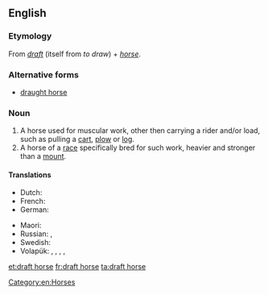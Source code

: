 ==English==
{{wikipedia}}

===Etymology===
From ''[[draft]]'' (itself from ''to draw'') + ''[[horse]]''.

===Alternative forms===
* [[draught horse]] {{q|British spelling}}

===Noun===
{{en-noun|head=[[draft]] [[horse]]}}

# A horse used for muscular work, other then carrying a rider and/or load, such as pulling a [[cart]], [[plow]] or [[log]].
# A horse of a [[race]] specifically bred for such work, heavier and stronger than a [[mount]].

====Translations====
{{trans-top|horse used for muscular work}}
* Dutch: {{t+|nl|trekpaard|n}}
* French: {{t+|fr|cheval de trait|n}}
* German: {{t+|de|Zugpferd|n}}
{{trans-mid}}
* Maori: {{t|mi|hōiho tarāwhe}}
* Russian: {{t|ru|тя́гловая ло́шадь|f}}, {{t|ru|ломова́я ло́шадь|f}}
* Swedish: {{t|sv|draghäst|c}}
* Volapük: {{qualifier|♂♀}} {{t|vo|halajevod}}, {{qualifier|♂}} {{t|vo|halahijevod}}, {{qualifier|gelded ♂}} {{t|vo|halahojevod}}, {{qualifier|♀}} {{t|vo|halajijevod}}, {{qualifier|spayed ♀}} {{t|vo|halajojevod}}
{{trans-bottom}}

{{trans-top|horse of a race specifically bred for such work}}
{{trans-mid}}
{{trans-bottom}}

[[Category:en:Horses]]

[[et:draft horse]]
[[fr:draft horse]]
[[ta:draft horse]]